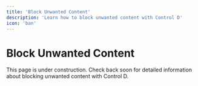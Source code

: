 ```yaml
---
title: 'Block Unwanted Content'
description: 'Learn how to block unwanted content with Control D'
icon: 'ban'
---
```


# Block Unwanted Content

This page is under construction. Check back soon for detailed information about blocking unwanted content with Control D.